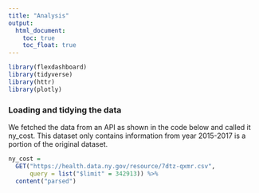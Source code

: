 ```yaml
---
title: "Analysis"
output: 
  html_document:
    toc: true
    toc_float: true
---
```




```r
library(flexdashboard)
library(tidyverse)
library(httr)
library(plotly)
```

### Loading and tidying the data

We fetched the data from an API as shown in the code below and called it ny_cost.
This dataset only contains information from year 2015-2017 is a portion of the original dataset. 

```r
ny_cost = 
  GET("https://health.data.ny.gov/resource/7dtz-qxmr.csv",
      query = list("$limit" = 342913)) %>% 
  content("parsed")
```





